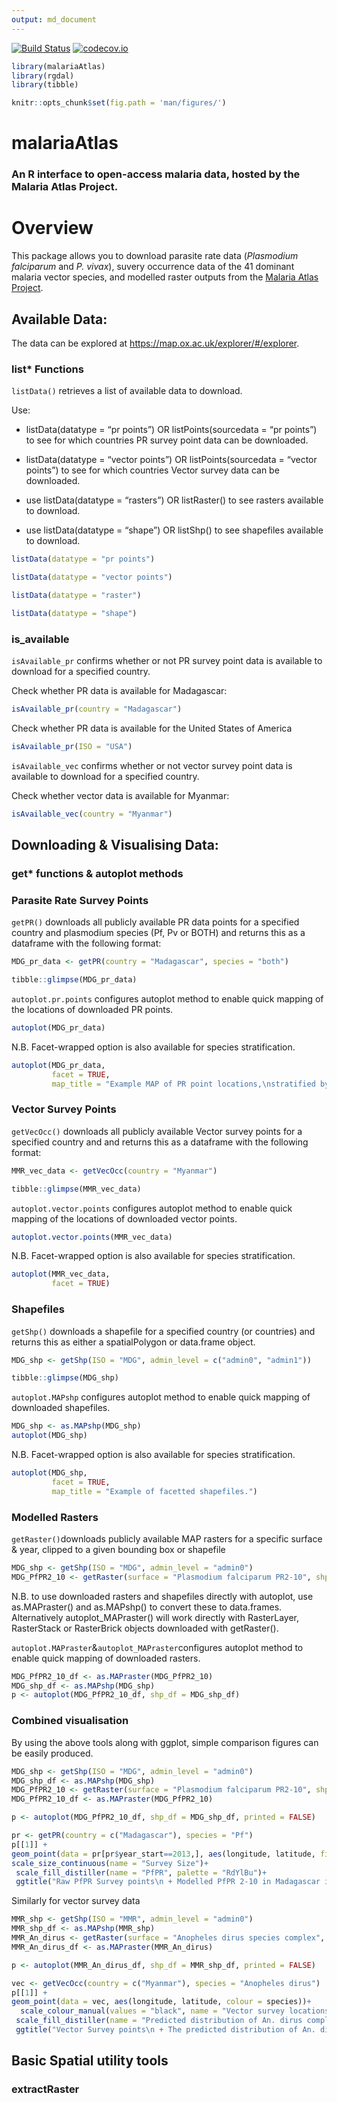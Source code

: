 ```yaml
---
output: md_document
---
```


[![Build Status](https://travis-ci.org/malaria-atlas-project/malariaAtlas.svg)](https://travis-ci.org/malaria-atlas-project/malariaAtlas)
[![codecov.io](https://codecov.io/gh/malaria-atlas-project/malariaAtlas/coverage.svg?branch=master)](https://codecov.io/gh/malaria-atlas-project/malariaAtlas?branch=master)


```r
library(malariaAtlas)
library(rgdal)
library(tibble)

knitr::opts_chunk$set(fig.path = 'man/figures/')
```

# malariaAtlas 
### An R interface to open-access malaria data, hosted by the Malaria Atlas Project. 

# Overview 

This package allows you to download parasite rate data (*Plasmodium falciparum* and *P. vivax*), suvery occurrence data of the 41 dominant malaria vector species, and modelled raster outputs from the [Malaria Atlas Project](https://map.ox.ac.uk/).

## Available Data: 
The data can be explored at [https://map.ox.ac.uk/explorer/#/explorer](https://map.ox.ac.uk/explorer/#/explorer).



### list* Functions


`listData()` retrieves a list of available data to download. 

Use: 

* listData(datatype = "pr points") OR listPoints(sourcedata = "pr points") to see for which countries PR survey point data can be downloaded.

* listData(datatype = "vector points") OR listPoints(sourcedata = "vector points") to see for which countries Vector survey data can be downloaded.

* use listData(datatype = "rasters") OR listRaster() to see rasters available to download. 

* use listData(datatype = "shape") OR listShp() to see shapefiles available to download. 

```r
listData(datatype = "pr points")
```
```r
listData(datatype = "vector points")
```
```r
listData(datatype = "raster")
```
``` r
listData(datatype = "shape")
```

### is_available

`isAvailable_pr` confirms whether or not PR survey point data is available to download for a specified country. 

Check whether PR data is available for Madagascar:
```r
isAvailable_pr(country = "Madagascar")
```

Check whether PR data is available for the United States of America
```r
isAvailable_pr(ISO = "USA")
```

`isAvailable_vec` confirms whether or not vector survey point data is available to download for a specified country. 

Check whether vector data is available for Myanmar:
```r
isAvailable_vec(country = "Myanmar")
```

## Downloading & Visualising Data: 
### get* functions & autoplot methods

### Parasite Rate Survey Points
`getPR()` downloads all publicly available PR data points for a specified country and plasmodium species (Pf, Pv or BOTH) and returns this as a dataframe with the following format: 


```r
MDG_pr_data <- getPR(country = "Madagascar", species = "both")
```
```r
tibble::glimpse(MDG_pr_data)
```


`autoplot.pr.points` configures autoplot method to enable quick mapping of the locations of downloaded PR points. 


```r
autoplot(MDG_pr_data)
```

N.B. Facet-wrapped option is also available for species stratification. 
```r
autoplot(MDG_pr_data,
         facet = TRUE,
         map_title = "Example MAP of PR point locations,\nstratified by species")
```

### Vector Survey Points
`getVecOcc()` downloads all publicly available Vector survey points for a specified country and  and returns this as a dataframe with the following format: 

```r
MMR_vec_data <- getVecOcc(country = "Myanmar")
```
```r
tibble::glimpse(MMR_vec_data)
```

`autoplot.vector.points` configures autoplot method to enable quick mapping of the locations of downloaded vector points. 

```r
autoplot.vector.points(MMR_vec_data)
```

N.B. Facet-wrapped option is also available for species stratification. 
```r
autoplot(MMR_vec_data,
         facet = TRUE)
```

### Shapefiles
`getShp()` downloads a shapefile for a specified country (or countries) and returns this as either a spatialPolygon or data.frame object.

```r
MDG_shp <- getShp(ISO = "MDG", admin_level = c("admin0", "admin1"))
```
```r
tibble::glimpse(MDG_shp)
```

`autoplot.MAPshp` configures autoplot method to enable quick mapping of downloaded shapefiles.

```r
MDG_shp <- as.MAPshp(MDG_shp)
autoplot(MDG_shp)
```

N.B. Facet-wrapped option is also available for species stratification. 

```r
autoplot(MDG_shp,
         facet = TRUE,
         map_title = "Example of facetted shapefiles.")
```

### Modelled Rasters 

`getRaster()`downloads publicly available MAP rasters for a specific surface & year, clipped to a given bounding box or shapefile

```r
MDG_shp <- getShp(ISO = "MDG", admin_level = "admin0")
MDG_PfPR2_10 <- getRaster(surface = "Plasmodium falciparum PR2-10", shp = MDG_shp, year = 2013)
```
N.B. to use downloaded rasters and shapefiles directly with autoplot, use as.MAPraster() and as.MAPshp() to convert these to data.frames. Alternatively autoplot_MAPraster() will work directly with RasterLayer, RasterStack or RasterBrick objects downloaded with getRaster().

`autoplot.MAPraster`&`autoplot_MAPraster`configures autoplot method to enable quick mapping of downloaded rasters.

```r
MDG_PfPR2_10_df <- as.MAPraster(MDG_PfPR2_10)
MDG_shp_df <- as.MAPshp(MDG_shp)
p <- autoplot(MDG_PfPR2_10_df, shp_df = MDG_shp_df)
```


### Combined visualisation 

By using the above tools along with ggplot, simple comparison figures can be easily produced. 

```r
MDG_shp <- getShp(ISO = "MDG", admin_level = "admin0")
MDG_shp_df <- as.MAPshp(MDG_shp)
MDG_PfPR2_10 <- getRaster(surface = "Plasmodium falciparum PR2-10", shp = MDG_shp, year = 2013)
MDG_PfPR2_10_df <- as.MAPraster(MDG_PfPR2_10)

p <- autoplot(MDG_PfPR2_10_df, shp_df = MDG_shp_df, printed = FALSE)

pr <- getPR(country = c("Madagascar"), species = "Pf")
p[[1]] +
geom_point(data = pr[pr$year_start==2013,], aes(longitude, latitude, fill = positive / examined, size = examined), shape = 21)+
scale_size_continuous(name = "Survey Size")+
 scale_fill_distiller(name = "PfPR", palette = "RdYlBu")+
 ggtitle("Raw PfPR Survey points\n + Modelled PfPR 2-10 in Madagascar in 2013")
```

Similarly for vector survey data

```r
MMR_shp <- getShp(ISO = "MMR", admin_level = "admin0")
MMR_shp_df <- as.MAPshp(MMR_shp)
MMR_An_dirus <- getRaster(surface = "Anopheles dirus species complex", shp = MMR_shp)
MMR_An_dirus_df <- as.MAPraster(MMR_An_dirus)

p <- autoplot(MMR_An_dirus_df, shp_df = MMR_shp_df, printed = FALSE)

vec <- getVecOcc(country = c("Myanmar"), species = "Anopheles dirus")
p[[1]] +
geom_point(data = vec, aes(longitude, latitude, colour = species))+
  scale_colour_manual(values = "black", name = "Vector survey locations")+
 scale_fill_distiller(name = "Predicted distribution of An. dirus complex", palette = "PuBuGn", direction = 1)+
 ggtitle("Vector Survey points\n + The predicted distribution of An. dirus complex\n in Myanmar")
```

## Basic Spatial utility tools 

### extractRaster 










